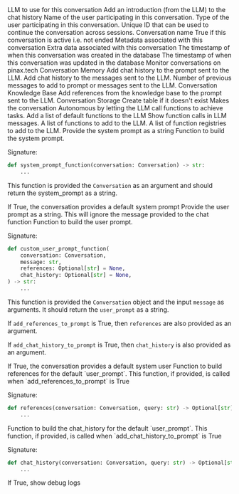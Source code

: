 <ResponseField name="llm" type="LLM">
  LLM to use for this conversation
</ResponseField>
<ResponseField name="introduction" type="str">
  Add an introduction (from the LLM) to the chat history
</ResponseField>

<ResponseField name="user_name" type="str">
  Name of the user participating in this conversation.
</ResponseField>
<ResponseField name="user_type" type="str">
  Type of the user participating in this conversation.
</ResponseField>

<ResponseField name="id" type="str">
  Unique ID that can be used to continue the conversation across sessions.
</ResponseField>
<ResponseField name="name" type="str">
  Conversation name
</ResponseField>
<ResponseField name="is_active" type="bool">
  True if this conversation is active i.e. not ended
</ResponseField>
<ResponseField name="meta_data" type="Dict[str, Any]">
  Metadata associated with this conversation
</ResponseField>
<ResponseField name="extra_data" type="Dict[str, Any]">
  Extra data associated with this conversation
</ResponseField>
<ResponseField name="created_at" type="datetime">
  The timestamp of when this conversation was created in the database
</ResponseField>
<ResponseField name="updated_at" type="datetime">
  The timestamp of when this conversation was updated in the database
</ResponseField>
<ResponseField name="monitoring" type="bool">
  Monitor conversations on pinax.tech
</ResponseField>

<ResponseField name="memory" type="ConversationMemory">
  Conversation Memory
</ResponseField> <ResponseField name="add_chat_history_to_prompt" type="bool">
  Add chat history to the prompt sent to the LLM.
</ResponseField> <ResponseField name="add_chat_history_to_messages" type="bool">
  Add chat history to the messages sent to the LLM.
</ResponseField> <ResponseField name="num_history_messages" type="int">
  Number of previous messages to add to prompt or messages sent to the LLM.
</ResponseField>

<ResponseField name="knowledge_base" type="KnowledgeBase">
  Conversation Knowledge Base
</ResponseField> <ResponseField name="add_references_to_prompt" type="bool">
  Add references from the knowledge base to the prompt sent to the LLM.
</ResponseField>

<ResponseField name="storage" type="ConversationStorage">
  Conversation Storage
</ResponseField> <ResponseField name="create_storage" type="bool">
  Create table if it doesn't exist
</ResponseField>

<ResponseField name="function_calls" type="bool">
  Makes the conversation Autonomous by letting the LLM call functions to achieve
  tasks.
</ResponseField>
<ResponseField name="default_functions" type="bool">
  Add a list of default functions to the LLM
</ResponseField>
<ResponseField name="show_function_calls" type="bool">
  Show function calls in LLM messages.
</ResponseField>
<ResponseField name="functions" type="List[Callable]">
  A list of functions to add to the LLM.
</ResponseField>
<ResponseField name="function_registries" type="List[FunctionRegistry]">
  A list of function registries to add to the LLM.
</ResponseField>

<ResponseField name="system_prompt" type="str">
  Provide the system prompt as a string
</ResponseField>
<ResponseField name="system_prompt_function" type="Callable[..., Optional[str]]">
  Function to build the system prompt.

Signature:

```python
def system_prompt_function(conversation: Conversation) -> str:
    ...
```

</ResponseField>

This function is provided the `Conversation` as an argument and should return the system_prompt as a string.

<ResponseField name="use_default_system_prompt" type="bool">
  If True, the conversation provides a default system prompt
</ResponseField>

<ResponseField name="user_prompt" type="str">
  Provide the user prompt as a string. This will ignore the message provided to the chat function
</ResponseField>
<ResponseField name="user_prompt_function" type="Callable[..., str]">
Function to build the user prompt.

Signature:

```python
def custom_user_prompt_function(
    conversation: Conversation,
    message: str,
    references: Optional[str] = None,
    chat_history: Optional[str] = None,
) -> str:
    ...
```

This function is provided the `Conversation` object and the input `message` as arguments. It should return the `user_prompt` as a string.

If `add_references_to_prompt` is True, then `references` are also provided as an argument.

If `add_chat_history_to_prompt` is True, then `chat_history` is also provided as an argument.

</ResponseField>
<ResponseField name="use_default_user_prompt" type="bool">
If True, the conversation provides a default system user
</ResponseField>

<ResponseField name="references_function" type="Callable[..., Optional[str]]">
Function to build references for the default `user_prompt`. This function, if provided, is called when `add_references_to_prompt` is True

Signature:

```python
def references(conversation: Conversation, query: str) -> Optional[str]:
    ...
```

</ResponseField>
<ResponseField name="chat_history_function" type="Callable[..., Optional[str]]">
Function to build the chat_history for the default `user_prompt`. This function, if provided, is called when `add_chat_history_to_prompt` is True

Signature:

```python
def chat_history(conversation: Conversation, query: str) -> Optional[str]:
    ...
```

</ResponseField>

<ResponseField name="debug_mode" type="bool">
  If True, show debug logs
</ResponseField>
